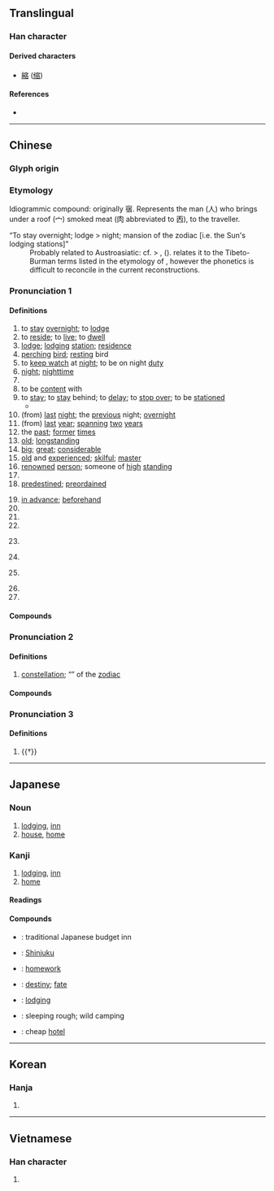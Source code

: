 {{character info/new}}
==Translingual==

===Han character===
{{Han char|rn=40|rad=宀|as=08|sn=11|four=30261|canj=JOMA|ids=⿱宀佰}}

====Derived characters====
* [[縮]] ([[缩]])

====References====
* {{Han ref|kx=0287.130|dkj=07195|dj=0568.210|hdz=20938.100|uh=5BBF|ud=23487|bh=B14A|bd=45386}}

----

==Chinese==
{{zh-forms|alt=㝛}}

===Glyph origin===
{{Han etym}}

===Etymology===
Idiogrammic compound: originally 㝛. Represents the man (人) who brings under a roof (宀) smoked meat (肉 abbreviated to 㐁), to the traveller.
; “To stay overnight; lodge > night; mansion of the zodiac [i.e. the Sun's lodging stations]”
: Probably related to Austroasiatic: cf. {{cog|mkh-okm||*ruk|to take cover or shelter}} > {{cog|km|ជ្រុក||shelter; refuge}}, {{cog|km|ស្រុក||settlement; village}} ({{zh-ref|Schuessler, 2007}}). {{zh-ref|Benedict (1972)}} relates it to the Tibeto-Burman terms listed in the etymology of {{och-l|夜|night}}, however the phonetics is difficult to reconcile in the current reconstructions.

===Pronunciation 1===
{{zh-pron
|m=sù,xiǔ
|m_note=sù - literary (all senses); xiǔ - vernacular (classifier “night”)
|c=suk1
|h=pfs=siuk/suk
|md=sé̤ṳk
|mn=siok/sok/xm,zz:sek/qz:siak
|mn_note=siok - literary; sok - vernacular; sek/siak - vernacular
|w=4soq
|mc=2
|oc=1,2
|cat=v,n,cl,a,adv,pn
}}

====Definitions====
{{zh-hanzi}}

# to [[stay]] [[overnight]]; to [[lodge]]
# to [[reside]]; to [[live]]; to [[dwell]]
# [[lodge]]; [[lodging]] [[station]]; [[residence]]
# [[perch]]ing [[bird]]; [[rest]]ing bird
# to [[keep watch]] at [[night]]; to be on night [[duty]]
# [[night]]; [[nighttime]]
# {{zh-classifier|the [[number]] of [[night]]s|t=[[night]]}}
# to be [[content]] with
# to [[stay]]; to [[stay]] behind; to [[delay]]; to [[stop over]]; to be [[station]]ed
#* {{zh-x|宿治 者 削。|He who '''procrastinates''' in creating order will be dismembered.|ref=Shangjunshu}}
# (from) [[last]] [[night]]; the [[previous]] night; [[overnight]]
# (from) [[last]] [[year]]; [[spanning]] [[two]] [[year]]s
# the [[past]]; [[former]] [[times]]
# [[old]]; [[longstanding]]
# [[big]]; [[great]]; [[considerable]]
# [[old]] and [[experienced]]; [[skilful]]; [[master]]
# [[renowned]] [[person]]; someone of [[high]] [[standing]]
# {{zh-alt-form|夙|[[usually]]; [[normally]]}}
# [[predestined]]; [[preordained]]
#: {{zh-x|宿命|destiny [lit. '''predestined''' life]}}
# [[in advance]]; [[beforehand]]
# {{zh-alt-form|肅|[[respectful]]; [[solemn]]}}
# {{zh-alt-form|肅|to [[admonish]]; to [[warn]]}}
# {{zh-alt-form|肅|to [[offer]]}}
# {{zh-div|國}} {{lb|zh|historical}} {{n-g|The name of an [[ancient]] [[state]] located in modern-day {{w|Dongping County|Dongping county}} in [[Shandong]] province.}}
# {{zh-div|州}} {{lb|zh|historical}} {{n-g|The name of an [[ancient]] [[prefecture]] during the [[Tang]] dynasty, located in modern-day [[Suzhou]] city in [[Anhui]] province.}}
# {{zh-div|縣}} {{lb|zh|historical}} {{n-g|The name of an [[abolished]] [[county]], now the [[Suzhou]] city in [[Anhui]] province.}}
# {{zh-short|宿州|[[Suzhou]] city in [[Anhui]] province}}
# {{surname|lang=zh}}

====Compounds====
{{zh-der|一償宿願|一宿|上宿|中宿|宿舍|住宿|宿望|宿志|信宿|外宿|宿老|宿因|宿願|伴宿|值宿|宿學|宿命|宿屋|宿債|宿留|宿儒|宿逋|宿營|宿夕|宿泊|同宿|宿頭|宿遇|尊宿|宿諾|宿主|宿好|中間宿主|宿命論|宿疾|弋不射宿|夜宿曉行|宿名|宿將舊卒|宿構|宿醉|寄宿學校|宿草|孤眠獨宿|宿瘤|宿憾|宿雨|儤宿|宿歇|宿素|宿妝|寡宿孤辰|寄宿|宿墨|宿麥|宿頓|宿酒|宿賊|宿衛|宿莽|宿緣|宿痾|宿生|宿根|宿料|宿敵|宿弊|宿將|宿宿|宿學舊儒|宿善|宿命通|安宿|存宿|宿世冤家|寄宿生|宿酲|宿怨|宿霧|宿心|名宿|宿昔|借宿|停眠整宿|宿慧|宿世|止宿|曉行夜宿|房宿錢|獨宿|歸宿|投宿|歇宿|求宿|留宿|眠鷗宿鷺|直宿|朝餐夜宿|東食西宿|淹宿|水宿風餐|棲宿|眠花宿柳|胸無宿物|食宿|野宿|雙棲雙宿|託宿|草行露宿|餐風露宿|露宿風餐|齊宿|耆宿|終宿主|老宿|齋宿|餐風宿露|露宿|餐風宿雨|餐風宿水|風餐雨宿|風餐露宿|雙宿雙飛|風餐水宿|膳宿|老師宿儒|經宿不歸|風飧露宿|舊愛宿恩|通宿}}

===Pronunciation 2===
{{zh-pron
|m=xiù
|c=sau3
|h=pfs=siu
|md=séu
|mn=siù
|w=2xieu
|mc=1
|oc=2,1
|cat=n
}}

====Definitions====
{{zh-hanzi}}

# {{lb|zh|Chinese astronomy}} [[constellation]]; “{{w|Twenty-Eight Mansions|mansion}}” of the [[zodiac]]

====Compounds====
{{zh-der|fold=1|壁宿|斗宿|牛宿|女宿|室宿|危宿|虛宿|列宿|二十八宿|井宿|畢宿|水宿|星宿|畢宿星團|柳宿|星宿海|角宿}}

===Pronunciation 3===
{{zh-pron
|m=qī
|cat=pn
}}

====Definitions====
{{zh-hanzi}}

# {{†}} {{zh-alt-form|戚|name of a [[county]] in the {{w|State of Wei}}}}

----

==Japanese==

===Noun===
{{ja-noun|やど}}

# [[lodging]], [[inn]]
# [[house]], [[home]]

===Kanji===
{{ja-kanji|grade=3|rs=宀08}}

# [[lodging]], [[inn]]
# [[home]]

====Readings====
{{ja-readings
|goon=しゅ, すく
|kanon=しゅう, しゅく
|kanyoon=しゅく
|kun=やど-る, やど-, やど-す
}}

====Compounds====
* {{ja-r|民宿|みんしゅく}}: traditional Japanese budget inn
* {{ja-r|新宿|^しんじゅく}}: [[Shinjuku]]
* {{ja-r|宿題|しゅくだい}}: [[homework]]
* {{ja-r|宿命|しゅくめい}}: [[destiny]]; [[fate]]
* {{ja-r|宿泊|しゅくはく}}: [[lodging]]
* {{ja-r|野宿|のじゅく}}: sleeping rough; wild camping
* {{ja-r|安宿|やすやど}}: cheap [[hotel]]

----

==Korean==

===Hanja===
{{ko-hanja|hangeul=[[숙]], [[수]]|rv=suk, su|mr=suk, su}}

# {{defn|lang=ko|sort=宀08}}

----

==Vietnamese==

===Han character===
{{vi-hantu|[[túc]], [[tú]]|rs=宀08}}

# {{defn|lang=vi|sort=宀08}}